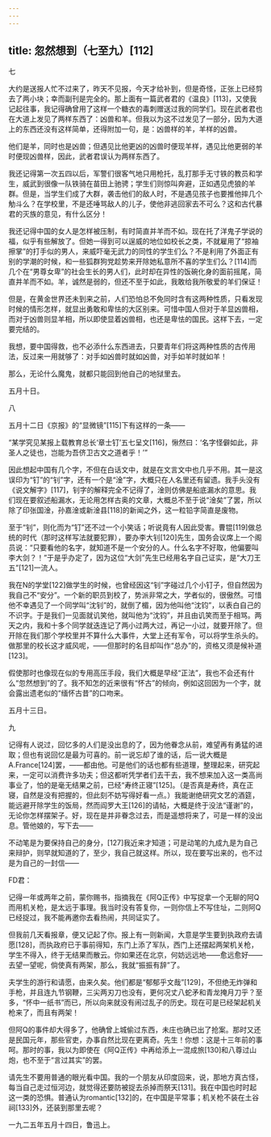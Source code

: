 ```yaml
---
---
---
```

title: 忽然想到（七至九）[112]
---




七

大约是送报人忙不过来了，昨天不见报，今天才给补到，但是奇怪，正张上已经剪去了两小块；幸而副刊是完全的。那上面有一篇武者君的《温良》[113]，又使我记起往事，我记得确曾用了这样一个糖衣的毒刺赠送过我的同学们。现在武者君也在大道上发见了两样东西了：凶兽和羊。但我以为这不过发见了一部分，因为大道上的东西还没有这样简单，还得附加一句，是：凶兽样的羊，羊样的凶兽。

他们是羊，同时也是凶兽；但遇见比他更凶的凶兽时便现羊样，遇见比他更弱的羊时便现凶兽样，因此，武者君误认为两样东西了。

我还记得第一次五四以后，军警们很客气地只用枪托，乱打那手无寸铁的教员和学生，威武到很像一队铁骑在苗田上驰骋；学生们则惊叫奔避，正如遇见虎狼的羊群。但是，当学生们成了大群，袭击他们的敌人时，不是遇见孩子也要推他摔几个觔斗么？在学校里，不是还唾骂敌人的儿子，使他非逃回家去不可么？这和古代暴君的灭族的意见，有什么区分！

我还记得中国的女人是怎样被压制，有时简直并羊而不如。现在托了洋鬼子学说的福，似乎有些解放了。但她一得到可以逞威的地位如校长之类，不就雇用了“掠袖擦掌”的打手似的男人，来威吓毫无武力的同性的学生们么？不是利用了外面正有别的学潮的时候，和一些狐群狗党趁势来开除她私意所不喜的学生们么？[114]而几个在“男尊女卑”的社会生长的男人们，此时却在异性的饭碗化身的面前摇尾，简直并羊而不如。羊，诚然是弱的，但还不至于如此，我敢给我所敬爱的羊们保证！

但是，在黄金世界还未到来之前，人们恐怕总不免同时含有这两种性质，只看发现时候的情形怎样，就显出勇敢和卑怯的大区别来。可惜中国人但对于羊显凶兽相，而对于凶兽则显羊相，所以即使显着凶兽相，也还是卑怯的国民。这样下去，一定要完结的。

我想，要中国得救，也不必添什么东西进去，只要青年们将这两种性质的古传用法，反过来一用就够了：对手如凶兽时就如凶兽，对手如羊时就如羊！

那么，无论什么魔鬼，就都只能回到他自己的地狱里去。

五月十日。

八

五月十二日《京报》的“显微镜”[115]下有这样的一条——

“某学究见某报上载教育总长‘章士钉’五七呈文[116]，愀然曰：‘名字怪僻如此，非圣人之徒也，岂能为吾侪卫古文之道者乎！’”

因此想起中国有几个字，不但在白话文中，就是在文言文中也几乎不用。其一是这误印为“钉”的“钊”字，还有一个是“淦”字，大概只在人名里还有留遗。我手头没有《说文解字》[117]，钊字的解释完全不记得了，淦则仿佛是船底漏水的意思。我们现在要叙述船漏水，无论用怎样古奥的文章，大概总不至于说“淦矣”了罢，所以除了印张国淦，孙嘉淦或新淦县[118]的新闻之外，这一粒铅字简直是废物。

至于“钊”，则化而为“钉”还不过一个小笑话；听说竟有人因此受害。曹锟[119]做总统的时代（那时这样写法就要犯罪），要办李大钊[120]先生，国务会议席上一个阁员说：“只要看他的名字，就知道不是一个安分的人。什么名字不好取，他偏要叫李大剑？！”于是乎办定了，因为这位“大剑”先生已经用名字自己证实，是“大刀王五”[121]一流人。

我在N的学堂[122]做学生的时候，也曾经因这“钊”字碰过几个小钉子，但自然因为我自己不“安分”。一个新的职员到校了，势派非常之大，学者似的，很傲然。可惜他不幸遇见了一个同学叫“沈钊”的，就倒了楣，因为他叫他“沈钧”，以表白自己的不识字。于是我们一见面就讥笑他，就叫他为“沈钧”，并且由讥笑而至于相骂。两天之内，我和十多个同学就迭连记了两小过两大过，再记一小过，就要开除了。但开除在我们那个学校里并不算什么大事件，大堂上还有军令，可以将学生杀头的。做那里的校长这才威风呢，——但那时的名目却叫作“总办”的，资格又须是候补道[123]。

假使那时也像现在似的专用高压手段，我们大概是早经“正法”，我也不会还有什么“忽然想到”的了。我不知怎的近来很有“怀古”的倾向，例如这回因为一个字，就会露出遗老似的“缅怀古昔”的口吻来。

五月十三日。

九

记得有人说过，回忆多的人们是没出息的了，因为他眷念从前，难望再有勇猛的进取；但也有说回忆是最为可喜的。前一说忘却了谁的话，后一说大概是A.France[124]罢，——都由他。可是他们的话也都有些道理，整理起来，研究起来，一定可以消费许多功夫；但这都听凭学者们去干去，我不想来加入这一类高尚事业了，怕的是毫无结果之前，已经“寿终正寝”[125]。（是否真是寿终，真在正寝，自然是没有把握的，但此刻不妨写得好看一点。）我能谢绝研究文艺的酒筵，能远避开除学生的饭局，然而阎罗大王[126]的请帖，大概是终于没法“谨谢”的，无论你怎样摆架子。好，现在是并非眷念过去，而是遥想将来了，可是一样的没出息。管他娘的，写下去——

不动笔是为要保持自己的身分，[127]我近来才知道；可是动笔的九成九是为自己来辩护，则早就知道的了，至少，我自己就这样。所以，现在要写出来的，也不过是为自己的一封信——

FD君：

记得一年或两年之前，蒙你赐书，指摘我在《阿Q正传》中写捉拿一个无聊的阿Q而用机关枪，是太远于事理。我当时没有答复你，一则你信上不写住址，二则阿Q已经捉过，我不能再邀你去看热闹，共同证实了。

但我前几天看报章，便又记起了你。报上有一则新闻，大意是学生要到执政府去请愿[128]，而执政府已于事前得知，东门上添了军队，西门上还摆起两架机关枪，学生不得入，终于无结果而散云。你如果还在北京，何妨远远地——愈远愈好——去望一望呢，倘使真有两架，那么，我就“振振有辞”了。

夫学生的游行和请愿，由来久矣。他们都是“郁郁乎文哉”[129]，不但绝无炸弹和手枪，并且连九节钢鞭，三尖两刃刀也没有，更何况丈八蛇矛和青龙掩月刀乎？至多，“怀中一纸书”而已，所以向来就没有闹过乱子的历史。现在可是已经架起机关枪来了，而且有两架！

但阿Q的事件却大得多了，他确曾上城偷过东西，未庄也确已出了抢案。那时又还是民国元年，那些官吏，办事自然比现在更离奇。先生！你想：这是十三年前的事呵。那时的事，我以为即使在《阿Q正传》中再给添上一混成旅[130]和八尊过山炮，也不至于“言过其实”的罢。

请先生不要用普通的眼光看中国。我的一个朋友从印度回来，说，那地方真古怪，每当自己走过恒河边，就觉得还要防被捉去杀掉而祭天[131]。我在中国也时时起这一类的恐惧。普通认为romantic[132]的，在中国是平常事；机关枪不装在土谷祠[133]外，还装到那里去呢？

一九二五年五月十四日，鲁迅上。